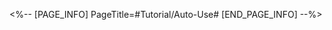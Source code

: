 <%-- [PAGE_INFO]
PageTitle=#Tutorial/Auto-Use#
[END_PAGE_INFO] --%>
{{Tutorial
|sort      = 320701
|title     = Auto-Use
|subtitle  = 
|type      = System
|about     = 
|image1    = Tutorial Auto-Use 1.png{{subst:void|<!--$UPLOAD:<<SpriteOutput/TutorialPic/TutorialPage_320701.png>-<Tutorial Auto-Use 1.png>-<Tutorial Files>>-->}}
|text1     = Consumables in Auto-Use will be automatically used at the start of each battle, and their buff effects will be maintained until their quantity is depleted.
}}